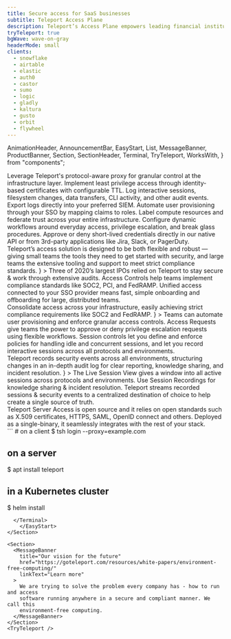 ```yaml
---
title: Secure access for SaaS businesses
subtitle: Teleport Access Plane
description: Teleport’s Access Plane empowers leading financial institutions to innovate, without sacrificing speed for security.
tryTeleport: true
bgWave: wave-on-gray
headerMode: small
clients:
  - snowflake
  - airtable
  - elastic
  - auth0
  - castor
  - sumo
  - logic
  - gladly
  - kaltura
  - gusto
  - orbit
  - flywheel
---
```


  AnimationHeader,
  AnnouncementBar,
  EasyStart,
  List,
  MessageBanner,
  ProductBanner,
  Section,
  SectionHeader,
  Terminal,
  TryTeleport,
  WorksWith,
} from "components";

<Section bg="grayWave">
  <SectionHeader
    title={meta.title}
    subtitle={meta.subtitle}
    description={meta.description}
    width="100%"
  >
    <NextImage
      src="./assets/secure-access-for-saas@2x.png"
      alt="secure access for saas"
      height={418.37}
      width={600}
    />
  </SectionHeader>
  <AnnouncementBar backgroundColor="#f0f2f4" />
</Section>

<Section bg="grayWave">
  <List subtitle="Benefits" grid="fourUp" fourUp>
    <List.Item
      title="Comprehensive access controls"
      src="../finance/assets/access.svg"
    >
      Leverage Teleport's protocol-aware proxy for granular control at the
      infrastructure layer. Implement least privilege access through
      identity-based certificates with configurable TTL.
    </List.Item>
    <List.Item
      title="Visibility into changes and behaviour"
      src="../finance//assets/visibility.svg"
    >
      Log interactive sessions, filesystem changes, data transfers, CLI
      activity, and other audit events. Export logs directly into your preferred
      SIEM.
    </List.Item>
    <List.Item
      title="Scalable support for global teams"
      src="../finance//assets/scalability.svg"
    >
      Automate user provisioning through your SSO by mapping claims to roles.
      Label compute resources and federate trust across your entire
      infrastructure.
    </List.Item>
    <List.Item
      title="Flexible admin workflows"
      src="../finance/assets/flexibility.svg"
    >
      Configure dynamic workflows around everyday access, privilege escalation,
      and break glass procedures. Approve or deny short-lived credentials
      directly in our native API or from 3rd-party applications like Jira,
      Slack, or PagerDuty.
    </List.Item>
  </List>
</Section>

<Section width="100%" bg="flatWhite">
  <ProductBanner
    subtitle="For Fast-Growing Startups"
    title="Security that scales with you"
    width="100%"
    src="./assets/security-that-scales-with-you@2x.png"
    imgPosition="right"
    description={
      <>
        Teleport’s access solution is designed to be both flexible and robust —
        giving small teams the tools they need to get started with security, and
        large teams the extensive tooling and support to meet strict compliance
        standards.
      </>
    }
  >
    <ProductBanner.Item title="Support for IPOs">
      Three of 2020’s largest IPOs relied on Teleport to stay secure & work
      through extensive audits.
    </ProductBanner.Item>
    <ProductBanner.Item title="Access Controls">
      Access Controls help teams implement compliance standards like SOC2, PCI,
      and FedRAMP.
    </ProductBanner.Item>
    <ProductBanner.Item title="Integrated SSO Support">
      Unified access connected to your SSO provider means fast, simple
      onboarding and offboarding for large, distributed teams.
    </ProductBanner.Item>
  </ProductBanner>
</Section>

<Section width="100%" bg="flatGray">
  <ProductBanner
    subtitle="For Large Organizations"
    title="Powerful, customizable access controls"
    width="100%"
    src="./assets/cust-access-controls@2x.png"
    imgPosition="left"
    description={
      <>
        Consolidate access across your infrastructure, easily achieving strict
        compliance requirements like SOC2 and FedRAMP.
      </>
    }
  >
    <ProductBanner.Item title="Granular Control">
      Teams can automate user provisioning and enforce granular access controls.
    </ProductBanner.Item>
    <ProductBanner.Item title="Access Requests">
      Access Requests give teams the power to approve or deny privilege
      escalation requests using flexible workflows.
    </ProductBanner.Item>
    <ProductBanner.Item title="Session Controls">
      Session controls let you define and enforce policies for handling idle and
      concurrent sessions, and let you record interactive sessions across all
      protocols and environments.
    </ProductBanner.Item>
  </ProductBanner>
</Section>

<Section width="100%" bg="flatWhite">
  <ProductBanner
    subtitle="For Security Teams"
    title="Complete visibility into access and behavior"
    width="100%"
    src="./assets/secure-access-for-saas@2x.png"
    imgPosition="right"
    description={
      <>
        Teleport records security events across all environments, structuring
        changes in an in-depth audit log for clear reporting, knowledge sharing,
        and incident resolution.
      </>
    }
  >
    <ProductBanner.Item title="Live Sesssion View">
      The Live Session View gives a window into all active sessions across
      protocols and environments.
    </ProductBanner.Item>
    <ProductBanner.Item title="Session Recordings">
      Use Session Recordings for knowledge sharing & incident resolution.
    </ProductBanner.Item>
    <ProductBanner.Item title="Single Source of Truth">
      Teleport streams recorded sessions & security events to a centralized
      destination of choice to help create a single source of truth.
    </ProductBanner.Item>
  </ProductBanner>
</Section>

<Section bg="flatWhite">
  <WorksWith title="Works with everything you have">
    Teleport Server Access is open source and it relies on open standards such
    as X.509 certificates, HTTPS, SAML, OpenID connect and others. Deployed as a
    single-binary, it seamlessly integrates with the rest of your stack.
  </WorksWith>
</Section>

<Section>
  <EasyStart>
      <Terminal>
```
# on a client
$ tsh login --proxy=example.com

# on a server

$ apt install teleport

# in a Kubernetes cluster

$ helm install

```
  </Terminal>
    </EasyStart>
</Section>

<Section>
  <MessageBanner
    title="Our vision for the future"
    href="https://goteleport.com/resources/white-papers/environment-free-computing/"
    linkText="Learn more"
  >
    We are trying to solve the problem every company has - how to run and access
    software running anywhere in a secure and compliant manner. We call this
    environment-free computing.
  </MessageBanner>
</Section>
<TryTeleport />